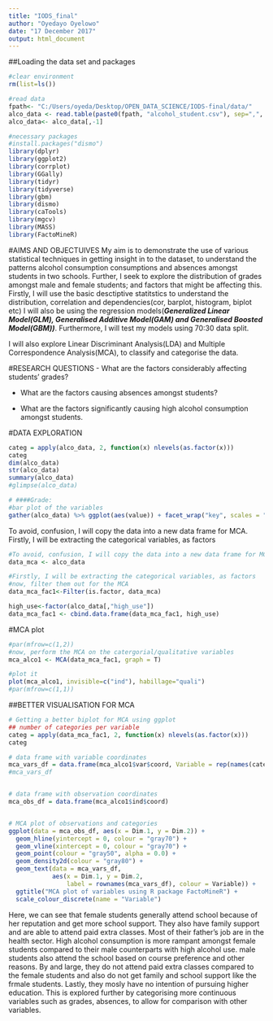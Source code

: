 ```yaml
---
title: "IODS_final"
author: "Oyedayo Oyelowo"
date: "17 December 2017"
output: html_document
---
```


##Loading the data set and packages
```r
#clear environment
rm(list=ls())

#read data
fpath<- "C:/Users/oyeda/Desktop/OPEN_DATA_SCIENCE/IODS-final/data/"
alco_data <- read.table(paste0(fpath, "alcohol_student.csv"), sep=",", header=T)
alco_data<- alco_data[,-1]

#necessary packages
#install.packages("dismo")
library(dplyr)
library(ggplot2)
library(corrplot)
library(GGally)
library(tidyr)
library(tidyverse)
library(gbm)
library(dismo)
library(caTools)
library(mgcv)
library(MASS)
library(FactoMineR)
```


#AIMS AND OBJECTUIVES 
My aim is to demonstrate the use of various statistical techniques in getting insight in to
the dataset, to understand the patterns alcohol consumption consumptions and absences amongst students in two schools. Further, I seek to explore the distribution of grades amongst male and female students; and factors that might be affecting this.
Firstly, I will use the basic desctiptive statitstics to understand the distribution, correlation and dependencies(cor, barplot, histogram, biplot etc)
I will also be using the regression models(_**Generalized Linear Model(GLM), Generalised Additive Model(GAM) and Generalised Boosted Model(GBM))**_. Furthermore, I will test my models using 70:30 data split.

I will also explore Linear Discriminant Analysis(LDA) and  Multiple Correspondence Analysis(MCA), to classify and categorise the data.


#RESEARCH QUESTIONS
-  What are the factors considerably affecting students' grades?

-  What are the factors causing absences amongst students?

-  What are the factors significantly causing high alcohol consumption amongst students.



#DATA EXPLORATION
```r
categ = apply(alco_data, 2, function(x) nlevels(as.factor(x)))
categ
dim(alco_data)
str(alco_data)
summary(alco_data)
#glimpse(alco_data)

# ####Grade:
#bar plot of the variables
gather(alco_data) %>% ggplot(aes(value)) + facet_wrap("key", scales = "free") + geom_bar() 


```

  To avoid, confusion, I will copy the data into a new data frame for MCA. Firstly, I will be extracting the categorical variables, as factors

```r
#To avoid, confusion, I will copy the data into a new data frame for MCA
data_mca <- alco_data

#Firstly, I will be extracting the categorical variables, as factors
#now, filter them out for the MCA
data_mca_fac1<-Filter(is.factor, data_mca)

high_use<-factor(alco_data[,"high_use"])
data_mca_fac1 <- cbind.data.frame(data_mca_fac1, high_use)

```

#MCA plot
```r
#par(mfrow=c(1,2))
#now, perform the MCA on the catergorial/qualitative variables
mca_alco1 <- MCA(data_mca_fac1, graph = T)

#plot it
plot(mca_alco1, invisible=c("ind"), habillage="quali")
#par(mfrow=c(1,1))


```

##BETTER VISUALISATION FOR MCA
```r
# Getting a better biplot for MCA using ggplot
## number of categories per variable
categ = apply(data_mca_fac1, 2, function(x) nlevels(as.factor(x)))
categ

# data frame with variable coordinates
mca_vars_df = data.frame(mca_alco1$var$coord, Variable = rep(names(categ), categ))
#mca_vars_df


# data frame with observation coordinates
mca_obs_df = data.frame(mca_alco1$ind$coord)


# MCA plot of observations and categories
ggplot(data = mca_obs_df, aes(x = Dim.1, y = Dim.2)) +
  geom_hline(yintercept = 0, colour = "gray70") +
  geom_vline(xintercept = 0, colour = "gray70") +
  geom_point(colour = "gray50", alpha = 0.0) +
  geom_density2d(colour = "gray80") +
  geom_text(data = mca_vars_df, 
            aes(x = Dim.1, y = Dim.2, 
                label = rownames(mca_vars_df), colour = Variable)) +
  ggtitle("MCA plot of variables using R package FactoMineR") +
  scale_colour_discrete(name = "Variable")
```

  Here, we can see that female students generally attend school
because of her reputation and get more school support.
They also have family support and are able to attend paid extra
classes. Most of their father's job are in the health sector.
High alcohol consumption is more rampant amongst female students
compared to their male counterparts with high alcohol use.
male students also attend the school based on course preference
and other reasons. By and large, they do not attend paid extra classes compared to the female students and also do not get family and school support like the frmale students.
Lastly, they mosly have no intention of pursuing higher education. This is explored further by categorising more continuous variables such as grades, absences, to allow for comparison with other variables.




```r


```

```r


```

```r


```


```r


```


```r


```



```r


```


```r


```



```r


```


```r


```



```r


```



```r


```



```r


```




```r


```




```r


```




```r


```



```r


```



```r


```



```r


```



```r


```



```r


```


```r


```

```r


```



```r


```


```r


```

```r


```
```r


```

```r


```

```r


```

```r


```


```r


```


```r


```


```r


```



```r


```


```r


```